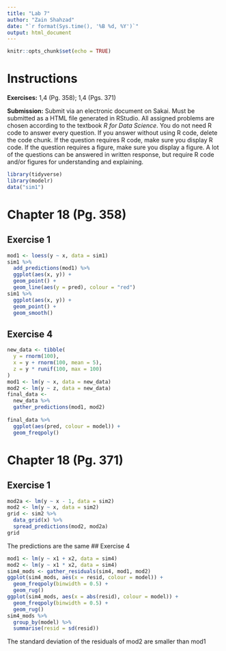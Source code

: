 ```yaml
---
title: "Lab 7"
author: "Zain Shahzad"
date: "`r format(Sys.time(), '%B %d, %Y')`"
output: html_document
---
```


```r
knitr::opts_chunk$set(echo = TRUE)
```

# Instructions

**Exercises:**  1,4 (Pg. 358); 1,4 (Pgs. 371)

**Submission:** Submit via an electronic document on Sakai. Must be submitted as a HTML file generated in RStudio. All assigned problems are chosen according to the textbook *R for Data Science*. You do not need R code to answer every question. If you answer without using R code, delete the code chunk. If the question requires R code, make sure you display R code. If the question requires a figure, make sure you display a figure. A lot of the questions can be answered in written response, but require R code and/or figures for understanding and explaining.

```r
library(tidyverse)
library(modelr)
data("sim1")
```


# Chapter 18 (Pg. 358)

##  Exercise 1
```r
mod1 <- loess(y ~ x, data = sim1)
sim1 %>% 
  add_predictions(mod1) %>% 
  ggplot(aes(x, y)) +
  geom_point() +
  geom_line(aes(y = pred), colour = "red")
sim1 %>% 
  ggplot(aes(x, y)) +
  geom_point() +
  geom_smooth()
```

##  Exercise 4
```r
new_data <- tibble(
  y = rnorm(100),
  x = y + rnorm(100, mean = 5),
  z = y * runif(100, max = 100)
)
mod1 <- lm(y ~ x, data = new_data)
mod2 <- lm(y ~ z, data = new_data)
final_data <-
  new_data %>% 
  gather_predictions(mod1, mod2)
  
final_data %>% 
  ggplot(aes(pred, colour = model)) +
  geom_freqpoly()
```

# Chapter 18 (Pg. 371)

##  Exercise 1
```r
mod2a <- lm(y ~ x - 1, data = sim2)
mod2 <- lm(y ~ x, data = sim2)
grid <- sim2 %>%
  data_grid(x) %>%
  spread_predictions(mod2, mod2a)
grid
```
The predictions are the same
##  Exercise 4
```r
mod1 <- lm(y ~ x1 + x2, data = sim4)
mod2 <- lm(y ~ x1 * x2, data = sim4)
sim4_mods <- gather_residuals(sim4, mod1, mod2)
ggplot(sim4_mods, aes(x = resid, colour = model)) +
  geom_freqpoly(binwidth = 0.5) +
  geom_rug()
ggplot(sim4_mods, aes(x = abs(resid), colour = model)) +
  geom_freqpoly(binwidth = 0.5) +
  geom_rug()
sim4_mods %>%
  group_by(model) %>%
  summarise(resid = sd(resid))
```
The standard deviation of the residuals of mod2 are smaller than mod1